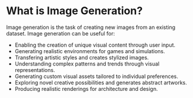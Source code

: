 # What is Image Generation?

Image generation is the task of creating new images from an existing dataset. Image generation can be useful for:

- Enabling the creation of unique visual content through user input.
- Generating realistic environments for games and simulations.
- Transfering artistic styles and creates stylized images.
- Understanding complex patterns and trends through visual representations.
- Generating custom visual assets tailored to individual preferences.
- Exploring novel creative possibilities and generates abstract artworks.
- Producing realistic renderings for architecture and design.